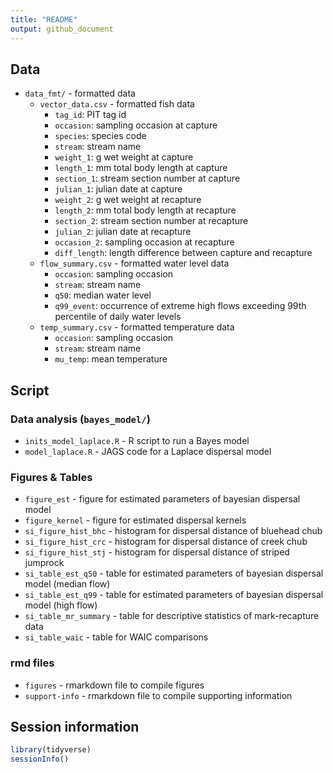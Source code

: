 ```yaml
---
title: "README"
output: github_document
---
```


## Data

- `data_fmt/` - formatted data
  - `vector_data.csv` - formatted fish data
    - `tag_id`: PIT tag id
    - `occasion`: sampling occasion at capture
    - `species`: species code
    - `stream`: stream name
    - `weight_1`: g wet weight at capture
    - `length_1`: mm total body length at capture
    - `section_1`: stream section number at capture
    - `julian_1`: julian date at capture
    - `weight_2`: g wet weight at recapture
    - `length_2`: mm total body length at recapture
    - `section_2`: stream section number at recapture
    - `julian_2`: julian date at recapture
    - `occasion_2`: sampling occasion at recapture
    - `diff_length`: length difference between capture and recapture
  - `flow_summary.csv` - formatted water level data
    - `occasion`: sampling occasion
    - `stream`: stream name
    - `q50`: median water level
    - `q99_event`: occurrence of extreme high flows exceeding 99th percentile of daily water levels
  - `temp_summary.csv` - formatted temperature data
    - `occasion`: sampling occasion
    - `stream`: stream name
    - `mu_temp`: mean temperature

## Script

### Data analysis (`bayes_model/`)

- `inits_model_laplace.R` - R script to run a Bayes model
- `model_laplace.R` - JAGS code for a Laplace dispersal model

### Figures & Tables

- `figure_est` - figure for estimated parameters of bayesian dispersal model
- `figure_kernel` - figure for estimated dispersal kernels
- `si_figure_hist_bhc` - histogram for dispersal distance of bluehead chub
- `si_figure_hist_crc` - histogram for dispersal distance of creek chub
- `si_figure_hist_stj` - histogram for dispersal distance of striped jumprock
- `si_table_est_q50` - table for estimated parameters of bayesian dispersal model (median flow)
- `si_table_est_q99` - table for estimated parameters of bayesian dispersal model (high flow)
- `si_table_mr_summary` - table for descriptive statistics of mark-recapture data
- `si_table_waic` - table for WAIC comparisons

### rmd files

- `figures` - rmarkdown file to compile figures
- `support-info` - rmarkdown file to compile supporting information

## Session information

```r
library(tidyverse)
sessionInfo()
```

